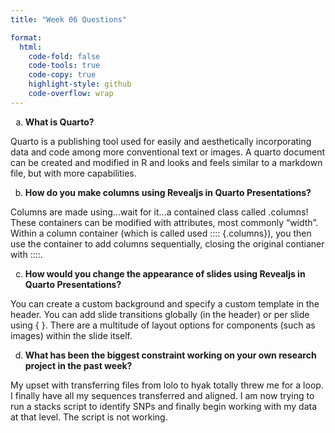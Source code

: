 ```yaml
---
title: "Week 06 Questions"

format:
  html:
    code-fold: false
    code-tools: true
    code-copy: true
    highlight-style: github
    code-overflow: wrap
---
```


a)  **What is Quarto?**

Quarto is a publishing tool used for easily and aesthetically incorporating data and code among more conventional text or images. A quarto document can be created and modified in R and looks and feels similar to a markdown file, but with more capabilities.

b)  **How do you make columns using Revealjs in Quarto Presentations?**

Columns are made using...wait for it...a contained class called .columns! These containers can be modified with attributes, most commonly "width". Within a column container (which is called used :::: {.columns}), you then use the container to add columns sequentially, closing the original contianer with ::::.

c)  **How would you change the appearance of slides using Revealjs in Quarto Presentations?**

You can create a custom background and specify a custom template in the header. You can add slide transitions globally (in the header) or per slide using {   }. There are a multitude of layout options for components (such as images) within the slide itself.

d)  **What has been the biggest constraint working on your own research project in the past week?**

My upset with transferring files from lolo to hyak totally threw me for a loop. I finally have all my sequences transferred and aligned. I am now trying to run a stacks script to identify SNPs and finally begin working with my data at that level. The script is not working.